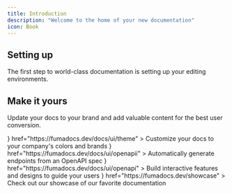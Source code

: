 ```yaml
---
title: Introduction
description: "Welcome to the home of your new documentation"
icon: Book
---
```

## Setting up

The first step to world-class documentation is setting up your editing environments.

## Make it yours

Update your docs to your brand and add valuable content for the best user conversion.

<Cards cols={2}>
  <Card
    title="Customize Style"
    icon={<PaletteIcon />}
    href="https://fumadocs.dev/docs/ui/theme"
  >
    Customize your docs to your company's colors and brands
  </Card>
  <Card
    title="Reference APIs"
    icon={<WebhookIcon />}
    href="https://fumadocs.dev/docs/ui/openapii"
  >
    Automatically generate endpoints from an OpenAPI spec
  </Card>
  <Card
    title="Add Components"
    icon={<PuzzleIcon />}
    href="https://fumadocs.dev/docs/ui/openapi"
  >
    Build interactive features and designs to guide your users
  </Card>
  <Card
    title="Get Inspiration"
    icon={<SparklesIcon />}
    href="https://fumadocs.dev/showcase"
  >
    Check out our showcase of our favorite documentation
  </Card>
</Cards>
